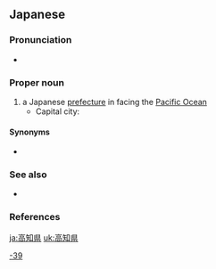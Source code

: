 ==Japanese==
{{ja-kanjitab|こう|ち|けん|yomi=o}}
{{wikipedia|lang=ja}}
{{wikipedia|Kochi Prefecture}}

===Pronunciation===
* {{ja-pron|こうちけん|y=o|acc=3|acc_ref=NHK}}

===Proper noun===
{{ja-pos|proper|こうちけん|kyu=高知縣|hhira=かうちけん}}

# a Japanese [[prefecture]] in {{m|ja|四国|tr=Shikoku}} facing the [[Pacific Ocean]]
#* Capital city: {{ja-l|高知|こうち|Kōchi}}

====Synonyms====
* {{ja-r|土佐|^とさ}}

===See also===
* {{list:prefectures of Japan/ja}}

===References===
<references/>

[[Category:ja:Prefectures of Japan|-39]]

[[ja:高知県]]
[[uk:高知県]]